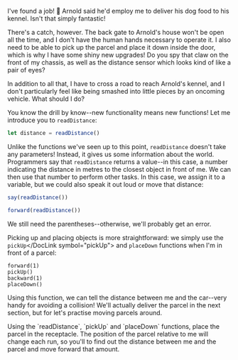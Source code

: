 
I've found a job! 🎉 Arnold said he'd employ me to deliver his dog food to his kennel. Isn't that simply fantastic!

There's a catch, however. The back gate to Arnold's house won't be open all the time, and I don't have the human hands necessary to operate it. I also need to be able to pick up the parcel and place it down inside the door, which is why I have some shiny new upgrades! Do you spy that claw on the front of my chassis, as well as the distance sensor which looks kind of like a pair of eyes?

In addition to all that, I have to cross a road to reach Arnold's kennel, and I don't particularly feel like being smashed into little pieces by an oncoming vehicle. What should I do?

You know the drill by know--new functionality means new <DocLink symbol="function">functions</DocLink>! Let me introduce you to <DocLink symbol="readDistance">`readDistance`</DocLink>:

```javascript
let distance = readDistance()
```

Unlike the functions we've seen up to this point, <DocLink symbol="readDistance">`readDistance`</DocLink> doesn't take any parameters! Instead, it gives us some information about the world. Programmers say that <DocLink symbol="readDistance">`readDistance`</DocLink> <DocLink symbol="return">returns<DocLink> a value--in this case, a number indicating the distance in metres to the closest object in front of me. We can then use that number to perform other tasks. In this case, we <DocLink symbol="assignment">assign</DocLink> it to a <DocLink symbol="variable">variable</DocLink>, but we could also speak it out loud or move that distance:

```javascript
say(readDistance())

forward(readDistance())
```

We still need the <DocLink symbol="parenthesis">parentheses</DocLink>--otherwise, we'll probably get an error.

Picking up and placing objects is more straightforward: we simply use the <DocLink symbol="pickUp">`pickUp`</DocLink symbol="pickUp"> and <DocLink symbol="placeDown">`placeDown`</DocLink> functions when I'm in front of a parcel:

```
forward(1)
pickUp()
backward(1)
placeDown()
```

Using this <DocLink symbol="function">function</DocLink>, we can tell the distance between me and the car--very handy for avoiding a collision! We'll actually deliver the parcel in <Ref chapter={3} section={1}>the next section</DocLink>, but for let's practise moving parcels around.

<YourTurn>

<Goal>
Using the <DocLink symbol="readDistance">`readDistance`</DocLink>, <DocLink symbol="pickUp">`pickUp`</DocLink symbol="pickUp"> and <DocLink symbol="placeDown">`placeDown`</DocLink> functions, place the parcel in the receptacle. The position of the parcel relative to me will change each run, so you'll to find out the distance between me and the parcel and move forward that amount.
</Goal>

</YourTurn>
